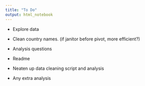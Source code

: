 ```yaml
---
title: "To Do"
output: html_notebook
---
```


* Explore data

* Clean country names. (if janitor before pivot, more efficient?)

* Analysis questions

* Readme

* Neaten up data cleaning script and analysis

* Any extra analysis